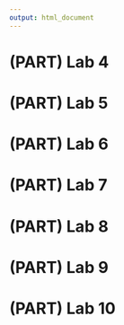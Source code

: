 ```yaml
---
output: html_document
---
```


# (PART) Lab 4 {-}

# (PART) Lab 5 {-}

# (PART) Lab 6 {-}

# (PART) Lab 7 {-}

# (PART) Lab 8 {-}

# (PART) Lab 9 {-}

# (PART) Lab 10 {-}